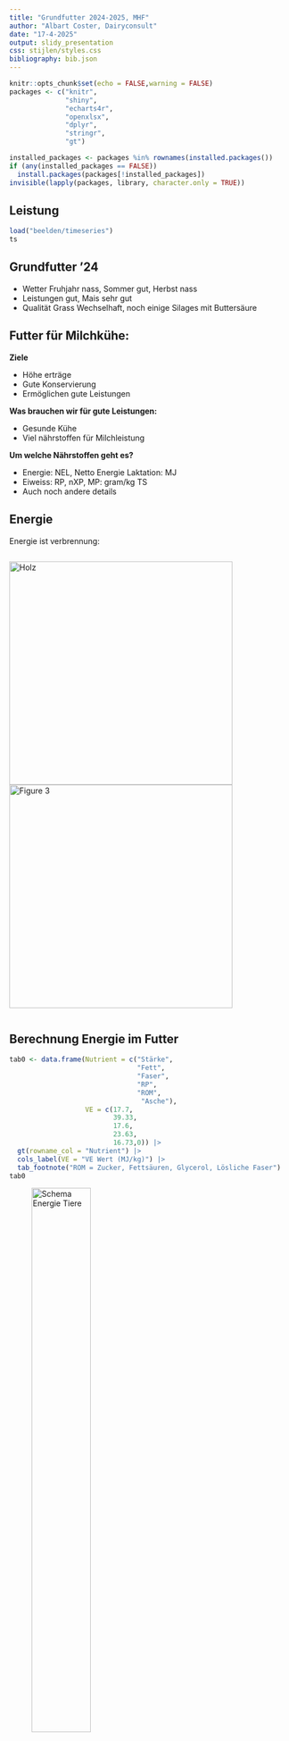 ```yaml
---
title: "Grundfutter 2024-2025, MHF"
author: "Albart Coster, Dairyconsult"
date: "17-4-2025"
output: slidy_presentation
css: stijlen/styles.css
bibliography: bib.json
---
```


```r
knitr::opts_chunk$set(echo = FALSE,warning = FALSE)
packages <- c("knitr",
              "shiny",
              "echarts4r",
              "openxlsx",
              "dplyr",
              "stringr",
              "gt")

installed_packages <- packages %in% rownames(installed.packages())
if (any(installed_packages == FALSE))
  install.packages(packages[!installed_packages])
invisible(lapply(packages, library, character.only = TRUE))
```

## Leistung

```r
load("beelden/timeseries")
ts
```


## Grundfutter '24

-   Wetter Fruhjahr nass, Sommer gut, Herbst nass
-   Leistungen gut, Mais sehr gut
-   Qualität Grass Wechselhaft, noch einige Silages mit Buttersäure

## Futter für Milchkühe: 

**Ziele**

- Höhe erträge
- Gute Konservierung
- Ermöglichen gute Leistungen

**Was brauchen wir für gute Leistungen:**

- Gesunde Kühe
- Viel nährstoffen für Milchleistung

**Um welche Nährstoffen geht es?**

- Energie: NEL, Netto Energie Laktation: MJ
- Eiweiss: RP, nXP, MP: gram/kg TS
- Auch noch andere details

## Energie

Energie ist verbrennung:

<div style="display: flex; align-items: center; gap: 40px;">
  <img src="beelden/wood.jpeg" alt="Holz" style="height: 400px;">
  <img src="beelden/cell.jpg" alt="Figure 3" style="height: 400px;">
</div>

## Berechnung Energie im Futter


```r
tab0 <- data.frame(Nutrient = c("Stärke",
                                "Fett",
                                "Faser",
                                "RP",
                                "ROM",
                                 "Asche"),
                   VE = c(17.7,
                          39.33,
                          17.6,
                          23.63,
                          16.73,0)) |> 
  gt(rowname_col = "Nutrient") |> 
  cols_label(VE = "VE Wert (MJ/kg)") |> 
  tab_footnote("ROM = Zucker, Fettsäuren, Glycerol, Lösliche Faser") 
tab0
```
![Schema Energie Tiere](beelden/OIP.jpeg){width=50%}

## Eiweiss

![Schema Eiweiss Rind](beelden/protein_metabolism_cow.png)

![Proteolysis](beelden/proteolysis_lallemand.png)


## Was brauchen wir:

**In Grasssilages**

- Schnelle und Komplete Trocknung im Feld
- Schnelle Ansäuerung im Silo
- Wenig Roh Asche/Sand
- Gute Inhaltstoffen
- Wenig Verlüste im Silo und nach Aussilieren

**In Maissilage**

- Gute Erträge und Qualität
- Gute bearbeitung Körner
- Schnelle Ansauerung im Silo
- Wenig Verlüste Im Silo und nach Aussilieren

## Faser

**Kuhe brauchen auch Faser**

<div style="display: flex; align-items: center; gap: 50px;">
  <img src="beelden/schudbox.jpg" alt="Schüddelbox" style="width: 300px;">
  <img src="beelden/schudbox1.jpg" alt="Schüddelbox 2" style="height: 300px;">
</div>

**Zielwerten und Ergebnisse**

```r
tab <- read.xlsx("beelden/20250417_tabellen.xlsx",
                   sheet = "tabschudbox",
                   colNames = TRUE)
tab |> gt(id="two",rowname_col = "X1") |> 
  cols_label(X1 = "")

tab2 <- data.frame(Futter = c("Mais",
                              "Grass",
                              "Kraffutter",
                              "Gesamt"),
                   Anteil = c(56,
                              14.4,
                               28.6,NA),
                   PL = c(3,29,0,6))
tab2 |> gt(id = "three",
           rowname_col = "Futter") |> 
  cols_label(PL = "% >19mm") |> 
  sub_missing(missing_text = "")
                   

                   
```


<div class="rf">Quelle: https://extension.psu.edu/penn-state-particle-separator </div>



## Maiskörner

<div style="display: flex; align-items: center; gap: 50px;">
  <img src="beelden/20240425_140915.jpg" alt="Sieb 1" style="height: 300px;">
  <img src="beelden/20250320_143429.jpg" alt="Sieb 2" style="height: 300px;">
</div>




![KPS](beelden/kps_1.jpeg){width=60%}

<div class="rf">Quelle: https://en.engormix.com/feed-machinery/silage-forage/effect-corn-silage-kernel_a39557</div>

**Analyse Mais November 2024**

<iframe src="beelden/202410_maislego.PDF" width="800px" height="1000px"></iframe>


**Analyse Mais Januar 2025**

<iframe src="beelden/202501_maislego.PDF" width="800px" height="1000px"></iframe>

## Abdecken Silage

![](beelden/figuur_1_lima_2017.png)

```r
tabl1 <- read.xlsx("beelden/20250417_tabellen.xlsx",
                   sheet = "tab1lima2017",
                   colNames = TRUE)

tabl1 |>
  gt(id="eight",rowname_col = "Item") |> 
    tab_header("Eigenschaften Abdeckfolie.")


tabl3 <- read.xlsx("beelden/20250417_tabellen.xlsx",
                   sheet = "tab3lima2017",
                   colNames = TRUE) 

tabl3 |> gt(id = "nine",rowname_col = 'item') |> 
  tab_header("Fermentation der Silage.")

tabl4 <- read.xlsx("beelden/20250417_tabellen.xlsx",,
                   sheet = "tab4lima2017",
                   colNames = TRUE)

tabl4 |> gt(id = "ten",rowname_col = 'item') |> 
  tab_header("Futterwert der Silage.") 

```


<div class="rf">Quelle: @Lima2017</div>

**Ziel Abdecken**

![](beelden/IMG_20221130_095801.jpg){width=60%}



## Ergebnisse Grass

**Grass Silo 2 Gr 2024**

<iframe src="beelden/silo2gross.PDF" width="800px" height="1000px"></iframe>


**Grass 2-3 S. Klein 3**

<iframe src="beelden/23schnitklein.PDF" width="800px" height="1000px"></iframe>


**Grass Silo 2 Klein 4e S.**

<iframe src="beelden/kleinsilo2.PDF" width="800px" height="1000px"></iframe>


**Grass Silo 3 Sarmstorf.**

<iframe src="beelden/silo3_st.PDF" width="800px" height="1000px"></iframe>




## Maissilage

- Silage besser abdecken, mehr verluste wenn nicht genug gewicht
- Körnerbearbeitung beobachten

## Grassilage

- Häckseln mit 5 cm länge
- Mit Nasse Silage: immer Mais einmischen

## Quellen




